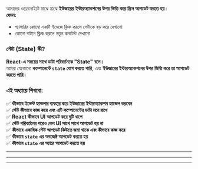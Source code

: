 
আমাদের ওয়েবসাইটে মাঝে মাঝে **ইউজারের ইন্টারঅ্যাকশনের উপর ভিত্তি করে স্ক্রিন আপডেট করতে হয়**।  
**যেমন:**

- গ্যালারির কোনো একটি ইমেজে ক্লিক করলে সেটাকে বড় করে দেখানো
- কোনো বাটনে ক্লিক করলে নতুন কনটেন্ট দেখানো

### **স্টেট (State) কী?**

**React-এ সময়ের সাথে ডাটা পরিবর্তনকে "State" বলে।**  
আমরা যেকোনো **কম্পোনেন্টে `state` যোগ করতে পারি**, এবং **ইউজারের ইন্টারঅ্যাকশনের উপর ভিত্তি করে তা আপডেট করতে পারি।**

### **এই অধ্যায়ে শিখবো:**

✅ **কীভাবে ইভেন্ট হ্যান্ডলার ব্যবহার করে ইউজারের ইন্টারঅ্যাকশন হ্যান্ডেল করবেন**  
✅ **স্টেট কীভাবে কাজ করে এবং এটি কম্পোনেন্টের ডাটা মনে রাখে**  
✅ **React কীভাবে UI আপডেট করে দুটি ধাপে**  
✅ **স্টেট পরিবর্তনের পরেও কেন UI সাথে সাথে আপডেট হয় না**  
✅ **কীভাবে একাধিক স্টেট আপডেট কিউতে জমা থাকে এবং কীভাবে কাজ করে**  
✅ **কীভাবে `state` এর অবজেক্ট আপডেট করতে হয়**  
✅ **কীভাবে `state` এর অ্যারে আপডেট করতে হয়**

---

<hr/>
<Donate/>
<hr/>
<GiscusComments
  repo="codedbyMojnu/react-bangla-tutorial"
  repoId="R_kgDOLDE87Q"
  category="General"
  categoryId="DIC_kwDOLDE87c4CtCIY"
  mapping="pathname"
  inputPosition="top"
  theme="preferred_color_scheme"
  lang="en"
/>